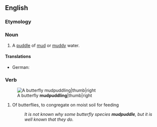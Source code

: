 ==English==

===Etymology===
{{compound|en|mud|puddle}}

===Noun===
{{en-noun}}

# A [[puddle]] of [[mud]] or [[muddy]] water.

====Translations====
{{trans-top|a puddle of mud}}
* German: {{t|de|Schlammpfütze|f}}
{{trans-mid}}
{{trans-bottom}}

===Verb===
{{en-verb}}
[[Image:Papilio crino Melagiri TN IMG 6325.jpg|A butterfly '''mudpuddling'''|thumb|right]]

# Of butterflies, to congregate on moist soil for feeding
#: {{rfex|en}}
#: ''It is not known why some butterfly species '''mudpuddle''', but it is well known that they do.''